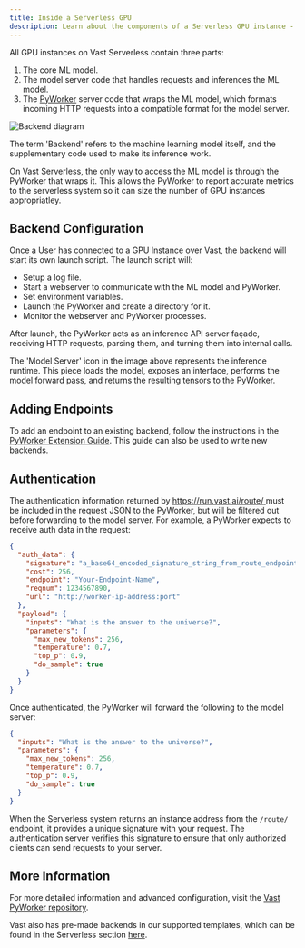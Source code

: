 ```yaml
---
title: Inside a Serverless GPU
description: Learn about the components of a Serverless GPU instance - the core ML model, model server code, and PyWorker server code.
---
```


All GPU instances on Vast Serverless contain three parts:

1. The core ML model.
2. The model server code that handles requests and inferences the ML model.
3. The [PyWorker](https://docs.vast.ai/serverless/overview) server code that wraps the ML model, which formats incoming HTTP requests into a compatible format for the model server.

![Backend diagram](/images/serverless-inside.webp)

The term 'Backend' refers to the machine learning model itself, and the supplementary code used to make its inference work.

On Vast Serverless, the only way to access the ML model is through the PyWorker that wraps it. This allows the PyWorker to report accurate metrics to the serverless system so it can size the number of GPU instances appropriatley.&#x20;

## Backend Configuration

Once a User has connected to a GPU Instance over Vast, the backend will start its own launch script. The launch script will:

- Setup a log file.
- Start a webserver to communicate with the ML model and PyWorker.
- Set environment variables.
- Launch the PyWorker and create a directory for it.
- Monitor the webserver and PyWorker processes.

After launch, the PyWorker acts as an inference API server façade, receiving HTTP requests, parsing them, and turning them into internal calls. &#x20;

The 'Model Server' icon in the image above represents the inference runtime. This piece loads the model, exposes an interface, performs the model forward pass, and returns the resulting tensors to the PyWorker.

## Adding Endpoints

To add an endpoint to an existing backend, follow the instructions in the [PyWorker Extension Guide](https://docs.vast.ai/serverless/extension-guide). This guide can also be used to write new backends.

## Authentication

The authentication information returned by [https://run.vast.ai/route/ ](https://docs.vast.ai/serverless/route)must be included in the request JSON to the PyWorker, but will be filtered out before forwarding to the model server. For example, a PyWorker expects to receive auth data in the request:

  ```json JSON icon="js"
  {
    "auth_data": {
      "signature": "a_base64_encoded_signature_string_from_route_endpoint",
      "cost": 256,
      "endpoint": "Your-Endpoint-Name",
      "reqnum": 1234567890,
      "url": "http://worker-ip-address:port"
    },
    "payload": {
      "inputs": "What is the answer to the universe?",
      "parameters": {
        "max_new_tokens": 256,
        "temperature": 0.7,
        "top_p": 0.9,
        "do_sample": true
      }
    }
  }
  ```

Once authenticated, the PyWorker will forward the following to the model server:

```json JSON icon="js"
{
  "inputs": "What is the answer to the universe?",
  "parameters": {
    "max_new_tokens": 256,
    "temperature": 0.7,
    "top_p": 0.9,
    "do_sample": true
  }
}
```

When the Serverless system returns an instance address from the `/route/` endpoint, it provides a unique signature with your request. The authentication server verifies this signature to ensure that only authorized clients can send requests to your server.

## More Information

For more detailed information and advanced configuration, visit the [Vast PyWorker repository](https://github.com/vast-ai/pyworker/).

Vast also has pre-made backends in our supported templates, which can be found in the Serverless section [here](https://cloud.vast.ai/templates/).&#x20;

##

